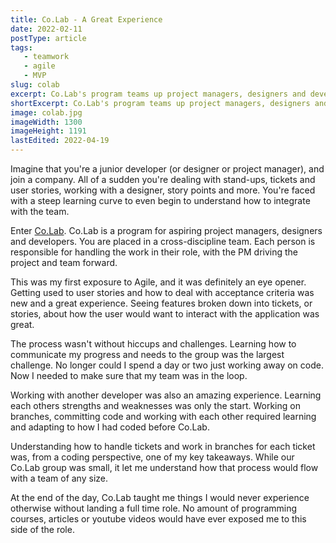 ```yaml
---
title: Co.Lab - A Great Experience
date: 2022-02-11
postType: article
tags:
   - teamwork
   - agile
   - MVP
slug: colab
excerpt: Co.Lab's program teams up project managers, designers and developers in a cross-discipline team. The team works together over eight weeks to complete a MVP of their product. It provides a real world experience for working in a professional environment.
shortExcerpt: Co.Lab's program teams up project managers, designers and developers in a cross-discipline team to provide real world experience.
image: colab.jpg
imageWidth: 1300
imageHeight: 1191
lastEdited: 2022-04-19
---
```


Imagine that you're a junior developer (or designer or project manager), and join a company. All of a sudden you're dealing with stand-ups, tickets and user stories, working with a designer, story points and more. You're faced with a steep learning curve to even begin to understand how to integrate with the team.

Enter [Co.Lab](https://www.joincolab.io/). Co.Lab is a program for aspiring project managers, designers and developers. You are placed in a cross-discipline team. Each person is responsible for handling the work in their role, with the PM driving the project and team forward.

This was my first exposure to Agile, and it was definitely an eye opener. Getting used to user stories and how to deal with acceptance criteria was new and a great experience. Seeing features broken down into tickets, or stories, about how the user would want to interact with the application was great.

The process wasn't without hiccups and challenges. Learning how to communicate my progress and needs to the group was the largest challenge. No longer could I spend a day or two just working away on code. Now I needed to make sure that my team was in the loop.

Working with another developer was also an amazing experience. Learning each others strengths and weaknesses was only the start. Working on branches, committing code and working with each other required learning and adapting to how I had coded before Co.Lab.

Understanding how to handle tickets and work in branches for each ticket was, from a coding perspective, one of my key takeaways. While our Co.Lab group was small, it let me understand how that process would flow with a team of any size.

At the end of the day, Co.Lab taught me things I would never experience otherwise without landing a full time role. No amount of programming courses, articles or youtube videos would have ever exposed me to this side of the role.
